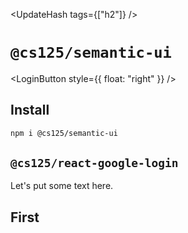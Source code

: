 

<UpdateHash tags={["h2"]} />

# `@cs125/semantic-ui`

<LoginButton style={{ float: "right" }} />

## Install

```bash
npm i @cs125/semantic-ui
```

## `@cs125/react-google-login`

Let's put some text here.

## First

<LoremIpsum p={8} />
